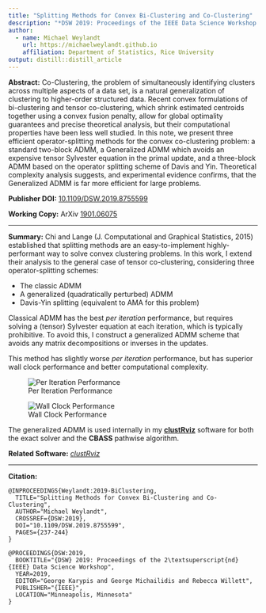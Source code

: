 ```yaml
---
title: "Splitting Methods for Convex Bi-Clustering and Co-Clustering"
description: "*DSW 2019: Proceedings of the IEEE Data Science Workshop 2019*, pp.237-244. 2019."
author:
  - name: Michael Weylandt
    url: https://michaelweylandt.github.io
    affiliation: Department of Statistics, Rice University
output: distill::distill_article
---
```



**Abstract:** Co-Clustering, the problem of simultaneously identifying clusters across multiple aspects of a data set, is a natural generalization of clustering to higher-order structured data. Recent convex formulations of bi-clustering and tensor co-clustering, which shrink estimated centroids together using a convex fusion penalty, allow for global optimality guarantees and precise theoretical analysis, but their computational properties have been less well studied. In this note, we present three efficient operator-splitting methods for the convex co-clustering problem: a standard two-block ADMM, a Generalized ADMM which avoids an expensive tensor Sylvester equation in the primal update, and a three-block ADMM based on the operator splitting scheme of Davis and Yin. Theoretical complexity analysis suggests, and experimental evidence confirms, that the Generalized ADMM is far more efficient for large problems. 

**Publisher DOI:** [10.1109/DSW.2019.8755599](https://doi.org/10.1109/DSW.2019.8755599)

**Working Copy:** ArXiv [1901.06075](https://arxiv.org/abs/1901.06075)

<hr>

**Summary:** Chi and Lange (J. Computational and Graphical Statistics, 2015) established that splitting methods are an easy-to-implement highly-performant way to solve convex clustering problems. In this work, I extend their analysis to the general case of tensor co-clustering, considering three operator-splitting schemes: 

- The classic ADMM
- A generalized (quadratically perturbed) ADMM
- Davis-Yin splitting (equivalent to AMA for this problem)

Classical ADMM has the best *per iteration* performance, but requires solving a (tensor) Sylvester equation at each iteration, which is typically prohibitive. To avoid this, I construct a generalized ADMM scheme that avoids any matrix decompositions or inverses in the updates. 

\begin{align*}
  \mathbf{U}^{(k+1)} &= \left(\alpha \mathbf{U}^{(k)} + \mathbf{X} + \rho\mathbf{D}_{\text{row}}^T(\mathbf{V}^{(k)} - \rho^{-1}\mathbf{Z}^{(k)}_{\text{row}} - \mathbf{D}_{\text{row}}\mathbf{U}^{(k)}) \right. \\ &\left.\qquad+ \rho(\mathbf{V}^{(k)}_{\text{col}} - \rho^{-1}\mathbf{Z}^{(k)}_{\text{col}} - \mathbf{U}^{(k)}\mathbf{D}_{\text{col}})\mathbf{D}_{\text{col}}^T \right)/(1+\alpha) \\
\begin{pmatrix} \mathbf{V}^{(k+1)}_{\text{row}} \\ \mathbf{V}^{(k+1)}_{\text{col}} \end{pmatrix} &= \begin{pmatrix} \text{prox}_{\lambda / \rho  \|\cdot\|_{\text{row}, q}}(\mathbf{D}_{\text{row}}\mathbf{U}^{(k+1)} + \rho^{-1}\mathbf{Z}^{(k)}_{\text{row}}) \\
  \text{prox}_{\lambda / \rho  \|\cdot\|_{\text{col}, q}}(\mathbf{U}^{(k+1)}\mathbf{D}_{\text{col}} + \rho^{-1}\mathbf{Z}^{(k)}_{\text{col}})  \end{pmatrix} \\
    \begin{pmatrix} \mathbf{Z}^{(k+1)}_{\text{row}} \\ \mathbf{Z}^{(k+1)}_{\text{col}} \end{pmatrix} &= \begin{pmatrix} \mathbf{Z}^{(k)}_{\text{row}} + \rho(\mathbf{D}_{\text{row}}\mathbf{U}^{(k+1)} - \mathbf{V}^{(k+1)}_{\text{row}}) \\ \mathbf{Z}^{(k)}_{\text{col}} + \rho(\mathbf{U}^{(k+1)}\mathbf{D}_{\text{col}} - \mathbf{V}^{(k+1)}_{\text{col}})
\end{pmatrix}
\end{align*}
This method has slightly worse *per iteration* performance, but has superior wall clock performance and better computational complexity. 

![Per Iteration Performance](../assets/coclustering_algs/iteration.png)

![Wall Clock Performance](../assets/coclustering_algs/elapsed.png)

The generalized ADMM is used internally in my [**clustRviz**](../software/clustRviz.html) software for both the exact solver and the **CBASS** pathwise algorithm.

**Related Software:** [*clustRviz*](../software/clustrviz.html)

<hr>

**Citation:**

```
@INPROCEEDINGS{Weylandt:2019-BiClustering,
  TITLE="Splitting Methods for Convex Bi-Clustering and Co-Clustering",
  AUTHOR="Michael Weylandt",
  CROSSREF={DSW:2019},
  DOI="10.1109/DSW.2019.8755599",
  PAGES={237-244}
}

@PROCEEDINGS{DSW:2019,
  BOOKTITLE="{DSW} 2019: Proceedings of the 2\textsuperscript{nd} {IEEE} Data Science Workshop",
  YEAR=2019,
  EDITOR="George Karypis and George Michailidis and Rebecca Willett",
  PUBLISHER="{IEEE}",
  LOCATION="Minneapolis, Minnesota"
}
```

